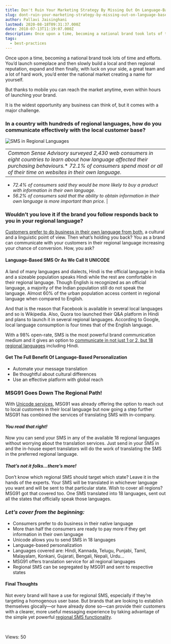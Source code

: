```yaml
---
title: Don't Ruin Your Marketing Strategy By Missing Out On Language-Based Personalization
slug: dont-ruin-your-marketing-strategy-by-missing-out-on-language-based-personalization
author: Pallavi Jaisinghani
lastmod: 2020-08-18T09:31:37.000Z
date: 2018-07-13T11:19:07.000Z
description: Once upon a time, becoming a national brand took lots of time and efforts. You’d launch someplace and then slowly build a local and then regional reputation, expand and then finally, with luck on your side, a great team and a lot of hard work, you’d enter the national market creating a name for yourself.
tags:
  - best-practices
---
```


Once upon a time, becoming a national brand took lots of time and efforts. You’d launch someplace and then slowly build a local and then regional reputation, expand and then finally, with luck on your side, a great team and a lot of hard work, you’d enter the national market creating a name for yourself. 


But thanks to mobile you can reach the market anytime, even within hours of launching your brand.


It is the widest opportunity any business can think of, but it comes with a major challenge. 


### **In a country with hundreds of regional languages, how do you communicate effectively with the local customer base?**

![SMS in Regional Languages](https://images-msg91.s3.ap-south-1.amazonaws.com/content/images/wordpress/2018/07/Send-SMS-in-Regional-languages-using-Regional-SMS-API-MSG91-COM-3-300x171.png)


|  |
| --- |
| *Common Sense Advisory surveyed 2,430 web consumers in eight countries to learn about how language affected their purchasing behaviours.** *72.1% of consumers spend most or all of their time on websites in their own language.*
* *72.4% of consumers said they would be more likely to buy a product with information in their own language.*
* *56.2% of consumers said that the ability to obtain information in their own language is more important than price.*
 |


### **Wouldn’t you love it if the brand you follow responds back to you in your regional language?**


[Customers prefer to do business in their own language from both](https://msg91.com/blog/send-sms-to-your-customers-in-their-local-language/), a cultural and a linguistic point of view. Then what’s holding you back? You as a brand can communicate with your customers in their regional language increasing your chance of conversion. How, you ask?


#### **Language-Based SMS Or As We Call It UNICODE**


A land of many languages and dialects, Hindi is the official language in India and a sizeable population speaks Hindi while the rest are comfortable in their regional language. Though English is recognized as an official language, a majority of the Indian population still do not speak the language. Almost 60% of the urban population access content in regional language when compared to English.


And that is the reason that Facebook is available in several local languages and so is Wikipedia. Also, Quora too launched their Q&A platform in Hindi and plans to launch it in several regional languages. According to Google, local language consumption is four times that of the English language.


With a 98% open-rate, SMS is the most powerful brand communication medium and it gives an option to [communicate in not just 1 or 2, but 18 regional languages](https://msg91.com/regional-sms/) including Hindi.


#### **Get The Full Benefit Of Language-Based Personalization**


* Automate your message translation
* Be thoughtful about cultural differences
* Use an effective platform with global reach


### **MSG91 Goes Down The Regional Path!**


With [Unicode services](https://msg91.com/blog/unicode-a-way-to-widen-the-reach-of-sms-communication/), MSG91 was already offering the option to reach out to local customers in their local language but now going a step further MSG91 has combined the services of translating SMS with in-company.


#### ***You read that right!***


Now you can send your SMS in any of the available 18 regional languages without worrying about the translation services. Just send in your SMS in and the in-house expert translators will do the work of translating the SMS in the preferred regional language.


#### ***That’s not it folks…there’s more!***


Don’t know which regional SMS should target which state? Leave it in the hands of the experts. Your SMS will be translated in whichever language you want and will be sent to that particular state. Wish to cover all regions? MSG91 got that covered too. One SMS translated into 18 languages, sent out all the states that officially speak those languages.


### ***Let’s cover from the beginning:***


* Consumers prefer to do business in their native language
* More than half the consumers are ready to pay more if they get information in their own language
* Unicode allows you to send SMS in 18 languages
* Language-based personalization
* Languages covered are: Hindi, Kannada, Telugu, Punjabi, Tamil, Malayalam, Konkani, Gujarati, Bengali, Nepali, Urdu…
* MSG91 offers translation service for all regional languages
* Regional SMS can be segregated by MSG91 and sent to respective states


#### **Final Thoughts**


Not every brand will have a use for regional SMS, especially if they’re targeting a homogenous user base. But brands that are looking to establish themselves glocally—or have already done so—can provide their customers with a clearer, more useful messaging experience by taking advantage of the simple yet powerful [regional SMS functionality](https://msg91.com/regional-sms/).


 


 Views: 50


